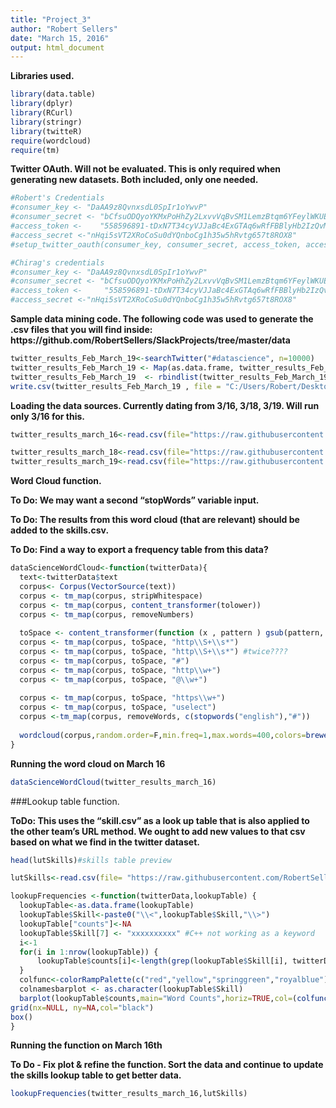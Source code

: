 ```yaml
---
title: "Project_3"
author: "Robert Sellers"
date: "March 15, 2016"
output: html_document
---
```


**Libraries used.** 

```r
library(data.table)
library(dplyr)
library(RCurl)
library(stringr)
library(twitteR)
require(wordcloud)
require(tm)
```

**Twitter OAuth. Will not be evaluated. This is only required when generating new datasets. Both included, only one needed.** 

```r
#Robert's Credentials
#consumer_key <- "DaAA9z8QvnxsdL0SpIr1oYwvP"
#consumer_secret <- "bCfsuODQyoYKMxPoHhZy2LxvvVqBvSM1LemzBtqm6YFeylWKUE"
#access_token <- 	"558596891-tDxN7T34cyVJJaBc4ExGTAq6wRfFBBlyHb2IzQvM"
#access_secret <-"nHqi5sVT2XRoCoSu0dYQnboCg1h35w5hRvtg657t8ROX8"
#setup_twitter_oauth(consumer_key, consumer_secret, access_token, access_secret)

#Chirag's credentials
#consumer_key <- "DaAA9z8QvnxsdL0SpIr1oYwvP"
#consumer_secret <- "bCfsuODQyoYKMxPoHhZy2LxvvVqBvSM1LemzBtqm6YFeylWKUE"
#access_token <-     "558596891-tDxN7T34cyVJJaBc4ExGTAq6wRfFBBlyHb2IzQvM"
#access_secret <-"nHqi5sVT2XRoCoSu0dYQnboCg1h35w5hRvtg657t8ROX8"
```

**Sample data mining code. The following code was used to generate the .csv files that you will find inside: https://github.com/RobertSellers/SlackProjects/tree/master/data**

```r
twitter_results_Feb_March_19<-searchTwitter("#datascience", n=10000)
twitter_results_Feb_March_19 <- Map(as.data.frame, twitter_results_Feb_March_19 )
twitter_results_Feb_March_19  <- rbindlist(twitter_results_Feb_March_19  )
write.csv(twitter_results_Feb_March_19 , file = "C:/Users/Robert/Desktop/CUNY/GitHub/R/data/twitter_results_Feb_March_19.csv")
```

**Loading the data sources.  Currently dating from 3/16, 3/18, 3/19.  Will run only 3/16 for this.**

```r
twitter_results_march_16<-read.csv(file="https://raw.githubusercontent.com/RobertSellers/SlackProjects/master/data/twitter_results_March_16.csv", header=TRUE, sep=",")
```
```r
twitter_results_march_18<-read.csv(file="https://raw.githubusercontent.com/RobertSellers/SlackProjects/master/data/twitter_results_March_18.csv", header=TRUE, sep=",")
twitter_results_march_19<-read.csv(file="https://raw.githubusercontent.com/RobertSellers/SlackProjects/master/data/twitter_results_March_19.csv", header=TRUE, sep=",")
```


**Word Cloud function.**

**To Do: We may want a second "stopWords" variable input.** 

**To Do: The results from this word cloud (that are relevant) should be added to the skills.csv.**  

**To Do: Find a way to export a frequency table from this data?** 

```r
dataScienceWordCloud<-function(twitterData){
  text<-twitterData$text
  corpus<- Corpus(VectorSource(text))
  corpus <- tm_map(corpus, stripWhitespace)
  corpus <- tm_map(corpus, content_transformer(tolower))
  corpus <- tm_map(corpus, removeNumbers)
  
  toSpace <- content_transformer(function (x , pattern ) gsub(pattern, " ", x))
  corpus <- tm_map(corpus, toSpace, "http\\S+\\s*")
  corpus <- tm_map(corpus, toSpace, "http\\S+\\s*") #twice????
  corpus <- tm_map(corpus, toSpace, "#")
  corpus <- tm_map(corpus, toSpace, "http\\w+")
  corpus <- tm_map(corpus, toSpace, "@\\w+")
  
  corpus <- tm_map(corpus, toSpace, "https\\w+")
  corpus <- tm_map(corpus, toSpace, "uselect")
  corpus <-tm_map(corpus, removeWords, c(stopwords("english"),"#"))
  
  wordcloud(corpus,random.order=F,min.freq=1,max.words=400,colors=brewer.pal(8, "Dark2"))
}
```

**Running the word cloud on March 16**

```r
dataScienceWordCloud(twitter_results_march_16)
```


###Lookup table function.  

**ToDo: This uses the "skill.csv" as a look up table that is also applied to the other team's URL method. We ought to add new values to that csv based on what we find in the twitter dataset.**


```r
head(lutSkills)#skills table preview

lutSkills<-read.csv(file= "https://raw.githubusercontent.com/RobertSellers/SlackProjects/master/data/skills.csv", header=TRUE, sep=",") 

lookupFrequencies <-function(twitterData,lookupTable) {
  lookupTable<-as.data.frame(lookupTable)
  lookupTable$Skill<-paste0("\\<",lookupTable$Skill,"\\>")
  lookupTable["counts"]<-NA
  lookupTable$Skill[7] <- "xxxxxxxxxx" #C++ not working as a keyword
  i<-1
  for(i in 1:nrow(lookupTable)) {
      lookupTable$counts[i]<-length(grep(lookupTable$Skill[i], twitterData$text))
  }
  colfunc<-colorRampPalette(c("red","yellow","springgreen","royalblue"))
  colnamesbarplot <- as.character(lookupTable$Skill)
  barplot(lookupTable$counts,main="Word Counts",horiz=TRUE,col=(colfunc(50)),axes=TRUE, names.arg=colnamesbarplot, cex.names=0.5, las=1, xlim=c(0,30))
grid(nx=NULL, ny=NA,col="black")
box()
}
```

**Running the function on March 16th**

**To Do - Fix plot & refine the function. Sort the data and continue to update the skills lookup table to get better data.**

```r
lookupFrequencies(twitter_results_march_16,lutSkills)
```